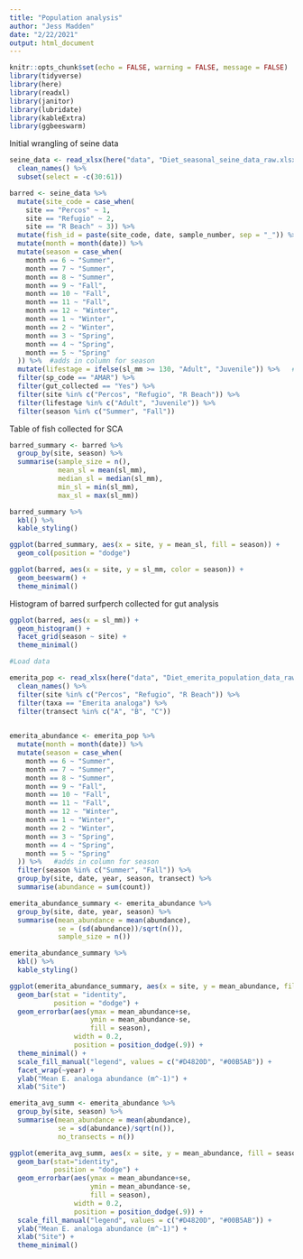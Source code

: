 ```yaml
---
title: "Population analysis"
author: "Jess Madden"
date: "2/22/2021"
output: html_document
---
```


```r
knitr::opts_chunk$set(echo = FALSE, warning = FALSE, message = FALSE)
library(tidyverse)
library(here)
library(readxl)
library(janitor)
library(lubridate)
library(kableExtra)
library(ggbeeswarm)
```

Initial wrangling of seine data

```r
seine_data <- read_xlsx(here("data", "Diet_seasonal_seine_data_raw.xlsx"), na = "NA") %>% 
  clean_names() %>% 
  subset(select = -c(30:61))

barred <- seine_data %>% 
  mutate(site_code = case_when(
    site == "Percos" ~ 1, 
    site == "Refugio" ~ 2, 
    site == "R Beach" ~ 3)) %>% 
  mutate(fish_id = paste(site_code, date, sample_number, sep = "_")) %>%  #Create unique fish id code in each data set
  mutate(month = month(date)) %>% 
  mutate(season = case_when(
    month == 6 ~ "Summer", 
    month == 7 ~ "Summer", 
    month == 8 ~ "Summer", 
    month == 9 ~ "Fall", 
    month == 10 ~ "Fall", 
    month == 11 ~ "Fall", 
    month == 12 ~ "Winter", 
    month == 1 ~ "Winter", 
    month == 2 ~ "Winter", 
    month == 3 ~ "Spring",
    month == 4 ~ "Spring",
    month == 5 ~ "Spring"
  )) %>%  #adds in column for season
  mutate(lifestage = ifelse(sl_mm >= 130, "Adult", "Juvenile")) %>%   #Adds column for life stage contingent on standard length
  filter(sp_code == "AMAR") %>% 
  filter(gut_collected == "Yes") %>% 
  filter(site %in% c("Percos", "Refugio", "R Beach")) %>% 
  filter(lifestage %in% c("Adult", "Juvenile")) %>% 
  filter(season %in% c("Summer", "Fall"))
```

Table of fish collected for SCA

```r
barred_summary <- barred %>% 
  group_by(site, season) %>% 
  summarise(sample_size = n(), 
            mean_sl = mean(sl_mm), 
            median_sl = median(sl_mm), 
            min_sl = min(sl_mm), 
            max_sl = max(sl_mm))

barred_summary %>% 
  kbl() %>% 
  kable_styling()

ggplot(barred_summary, aes(x = site, y = mean_sl, fill = season)) +
  geom_col(position = "dodge")

ggplot(barred, aes(x = site, y = sl_mm, color = season)) +
  geom_beeswarm() +
  theme_minimal()
```

Histogram of barred surfperch collected for gut analysis

```r
ggplot(barred, aes(x = sl_mm)) +
  geom_histogram() +
  facet_grid(season ~ site) +
  theme_minimal()
```

```r
#Load data

emerita_pop <- read_xlsx(here("data", "Diet_emerita_population_data_raw.xlsx"), na = "NA") %>% 
  clean_names() %>% 
  filter(site %in% c("Percos", "Refugio", "R Beach")) %>% 
  filter(taxa == "Emerita analoga") %>% 
  filter(transect %in% c("A", "B", "C"))
  
```

```r
emerita_abundance <- emerita_pop %>% 
  mutate(month = month(date)) %>% 
  mutate(season = case_when(
    month == 6 ~ "Summer", 
    month == 7 ~ "Summer", 
    month == 8 ~ "Summer", 
    month == 9 ~ "Fall", 
    month == 10 ~ "Fall", 
    month == 11 ~ "Fall", 
    month == 12 ~ "Winter", 
    month == 1 ~ "Winter", 
    month == 2 ~ "Winter", 
    month == 3 ~ "Spring",
    month == 4 ~ "Spring",
    month == 5 ~ "Spring"
  )) %>%   #adds in column for season
  filter(season %in% c("Summer", "Fall")) %>% 
  group_by(site, date, year, season, transect) %>% 
  summarise(abundance = sum(count))

emerita_abundance_summary <- emerita_abundance %>% 
  group_by(site, date, year, season) %>% 
  summarise(mean_abundance = mean(abundance), 
            se = (sd(abundance))/sqrt(n()), 
            sample_size = n())
```

```r
emerita_abundance_summary %>% 
  kbl() %>% 
  kable_styling()
```


```r
ggplot(emerita_abundance_summary, aes(x = site, y = mean_abundance, fill = season)) +
  geom_bar(stat = "identity", 
           position = "dodge") +
  geom_errorbar(aes(ymax = mean_abundance+se, 
                    ymin = mean_abundance-se, 
                    fill = season), 
                width = 0.2, 
                position = position_dodge(.9)) +
  theme_minimal() +
  scale_fill_manual("legend", values = c("#D4820D", "#00B5AB")) +
  facet_wrap(~year) +
  ylab("Mean E. analoga abundance (m^-1)") +
  xlab("Site")
```

```r
emerita_avg_summ <- emerita_abundance %>% 
  group_by(site, season) %>% 
  summarise(mean_abundance = mean(abundance), 
            se = sd(abundance)/sqrt(n()), 
            no_transects = n())
```

```r
ggplot(emerita_avg_summ, aes(x = site, y = mean_abundance, fill = season)) +
  geom_bar(stat="identity", 
           position = "dodge") +
  geom_errorbar(aes(ymax = mean_abundance+se, 
                    ymin = mean_abundance-se, 
                    fill = season), 
                width = 0.2, 
                position = position_dodge(.9)) +
  scale_fill_manual("legend", values = c("#D4820D", "#00B5AB")) +
  ylab("Mean E. analoga abundance (m^-1)") +
  xlab("Site") +
  theme_minimal()

```













